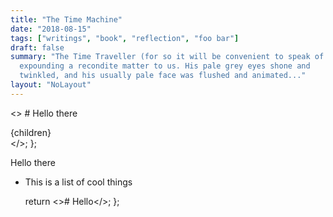 ```yaml
---
title: "The Time Machine"
date: "2018-08-15"
tags: ["writings", "book", "reflection", "foo bar"]
draft: false
summary: "The Time Traveller (for so it will be convenient to speak of him) was
  expounding a recondite matter to us. His pale grey eyes shone and
  twinkled, and his usually pale face was flushed and animated..."
layout: "NoLayout"
---
```


  <>
    # Hello there
    <div>{children}</div>
  </>;
};

Hello there

- This is a list of cool things

  return <># Hello</>;
};
